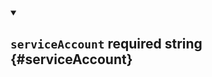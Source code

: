 
<details className="config-field" data-expandable="false" open>
<summary>

## `serviceAccount` <span class="config-field-required" data-required="false">required</span> <span class="config-field-type">string</span> <span class="config-field-default"></span> <span class="config-field-enum"></span> {#serviceAccount}



</summary>



</details>
